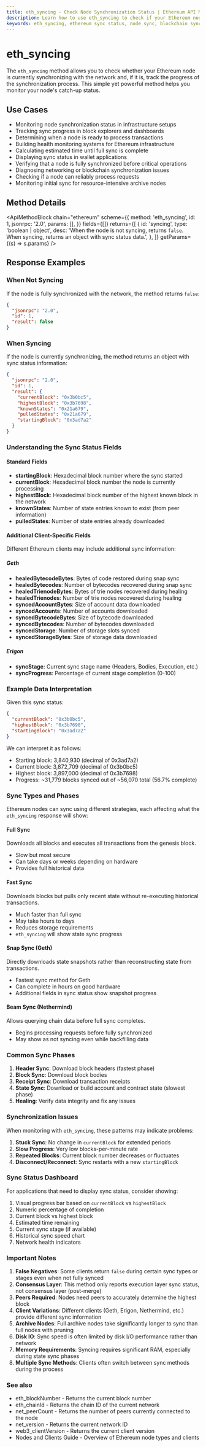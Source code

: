 ```yaml
---
title: eth_syncing - Check Node Synchronization Status | Ethereum API Methods
description: Learn how to use eth_syncing to check if your Ethereum node is currently synchronizing with the blockchain network, track sync progress, and understand different synchronization states.
keywords: eth_syncing, ethereum sync status, node sync, blockchain synchronization, ethereum node status, sync progress, block sync, eth sync, blockchain sync check, synchronization tracking, node catch-up, blockchain data sync, ethereum node sync, network sync, mainnet sync, geth syncing, erigon sync, nethermind sync
---
```


# eth_syncing

The `eth_syncing` method allows you to check whether your Ethereum node is currently synchronizing with the network and, if it is, track the progress of the synchronization process. This simple yet powerful method helps you monitor your node's catch-up status.

## Use Cases

- Monitoring node synchronization status in infrastructure setups
- Tracking sync progress in block explorers and dashboards
- Determining when a node is ready to process transactions
- Building health monitoring systems for Ethereum infrastructure
- Calculating estimated time until full sync is complete
- Displaying sync status in wallet applications
- Verifying that a node is fully synchronized before critical operations
- Diagnosing networking or blockchain synchronization issues
- Checking if a node can reliably process requests
- Monitoring initial sync for resource-intensive archive nodes

## Method Details

<ApiMethodBlock
	chain="ethereum"
	scheme={{
		method: 'eth_syncing',
		id: 1,
		jsonrpc: '2.0',
		params: [],
	}}
	fields={[]}
	returns={[
		{
			id: 'syncing',
			type: 'boolean | object',
			desc: 'When the node is not syncing, returns `false`. When syncing, returns an object with sync status data.',
		},
	]}
	getParams={(s) => s.params}
/>

## Response Examples

### When Not Syncing

If the node is fully synchronized with the network, the method returns `false`:

```json
{
  "jsonrpc": "2.0",
  "id": 1,
  "result": false
}
```

### When Syncing

If the node is currently synchronizing, the method returns an object with sync status information:

```json
{
  "jsonrpc": "2.0",
  "id": 1,
  "result": {
    "currentBlock": "0x3b0bc5",
    "highestBlock": "0x3b7698",
    "knownStates": "0x21a679",
    "pulledStates": "0x21a679",
    "startingBlock": "0x3ad7a2"
  }
}
```

### Understanding the Sync Status Fields

#### Standard Fields
* **startingBlock**: Hexadecimal block number where the sync started
* **currentBlock**: Hexadecimal block number the node is currently processing
* **highestBlock**: Hexadecimal block number of the highest known block in the network
* **knownStates**: Number of state entries known to exist (from peer information)
* **pulledStates**: Number of state entries already downloaded

#### Additional Client-Specific Fields

Different Ethereum clients may include additional sync information:

##### Geth
* **healedBytecodeBytes**: Bytes of code restored during snap sync
* **healedBytecodes**: Number of bytecodes recovered during snap sync
* **healedTrienodeBytes**: Bytes of trie nodes recovered during healing
* **healedTrienodes**: Number of trie nodes recovered during healing
* **syncedAccountBytes**: Size of account data downloaded
* **syncedAccounts**: Number of accounts downloaded
* **syncedBytecodeBytes**: Size of bytecode downloaded
* **syncedBytecodes**: Number of bytecodes downloaded
* **syncedStorage**: Number of storage slots synced
* **syncedStorageBytes**: Size of storage data downloaded

##### Erigon
* **syncStage**: Current sync stage name (Headers, Bodies, Execution, etc.)
* **syncProgress**: Percentage of current stage completion (0-100)

### Example Data Interpretation

Given this sync status:
```json
{
  "currentBlock": "0x3b0bc5",
  "highestBlock": "0x3b7698",
  "startingBlock": "0x3ad7a2"
}
```

We can interpret it as follows:
- Starting block: 3,840,930 (decimal of 0x3ad7a2)
- Current block: 3,872,709 (decimal of 0x3b0bc5)
- Highest block: 3,897,000 (decimal of 0x3b7698)
- Progress: ~31,779 blocks synced out of ~56,070 total (56.7% complete)

### Sync Types and Phases

Ethereum nodes can sync using different strategies, each affecting what the `eth_syncing` response will show:

#### Full Sync
Downloads all blocks and executes all transactions from the genesis block.
- Slow but most secure
- Can take days or weeks depending on hardware
- Provides full historical data

#### Fast Sync
Downloads blocks but pulls only recent state without re-executing historical transactions.
- Much faster than full sync
- May take hours to days
- Reduces storage requirements
- `eth_syncing` will show state sync progress

#### Snap Sync (Geth)
Directly downloads state snapshots rather than reconstructing state from transactions.
- Fastest sync method for Geth
- Can complete in hours on good hardware
- Additional fields in sync status show snapshot progress

#### Beam Sync (Nethermind)
Allows querying chain data before full sync completes.
- Begins processing requests before fully synchronized
- May show as not syncing even while backfilling data

### Common Sync Phases

1. **Header Sync**: Download block headers (fastest phase)
2. **Block Sync**: Download block bodies
3. **Receipt Sync**: Download transaction receipts
4. **State Sync**: Download or build account and contract state (slowest phase)
5. **Healing**: Verify data integrity and fix any issues

### Synchronization Issues

When monitoring with `eth_syncing`, these patterns may indicate problems:

1. **Stuck Sync**: No change in `currentBlock` for extended periods
2. **Slow Progress**: Very low blocks-per-minute rate
3. **Repeated Blocks**: Current block number decreases or fluctuates
4. **Disconnect/Reconnect**: Sync restarts with a new `startingBlock`

### Sync Status Dashboard

For applications that need to display sync status, consider showing:

1. Visual progress bar based on `currentBlock` vs `highestBlock`
2. Numeric percentage of completion
3. Current block vs highest block
4. Estimated time remaining
5. Current sync stage (if available)
6. Historical sync speed chart
7. Network health indicators


### Important Notes

1. **False Negatives**: Some clients return `false` during certain sync types or stages even when not fully synced
2. **Consensus Layer**: This method only reports execution layer sync status, not consensus layer (post-merge)
3. **Peers Required**: Nodes need peers to accurately determine the highest block
4. **Client Variations**: Different clients (Geth, Erigon, Nethermind, etc.) provide different sync information
5. **Archive Nodes**: Full archive nodes take significantly longer to sync than full nodes with pruning
6. **Disk IO**: Sync speed is often limited by disk I/O performance rather than network
7. **Memory Requirements**: Syncing requires significant RAM, especially during state sync phases
8. **Multiple Sync Methods**: Clients often switch between sync methods during the process

### See also

- <Link to="/docs/ethereum/core-methods/eth_blockNumber" title="Get the current block number to compare with sync status">eth_blockNumber</Link> - Returns the current block number
- <Link to="/docs/ethereum/core-methods/eth_chainId" title="Get the chain ID of the network your node is syncing with">eth_chainId</Link> - Returns the chain ID of the current network
- <Link to="/docs/ethereum/core-methods/net_peerCount" title="Check the number of peers connected to your node">net_peerCount</Link> - Returns the number of peers currently connected to the node
- <Link to="/docs/ethereum/core-methods/net_version" title="Identify the network your node is connected to">net_version</Link> - Returns the current network ID
- <Link to="/docs/ethereum/core-methods/web3_clientVersion" title="Check which Ethereum client and version you're running">web3_clientVersion</Link> - Returns the current client version
- <Link to="/docs/ethereum/guides/nodes-and-clients" title="Learn about different Ethereum node clients and their sync strategies">Nodes and Clients Guide</Link> - Overview of Ethereum node types and clients

